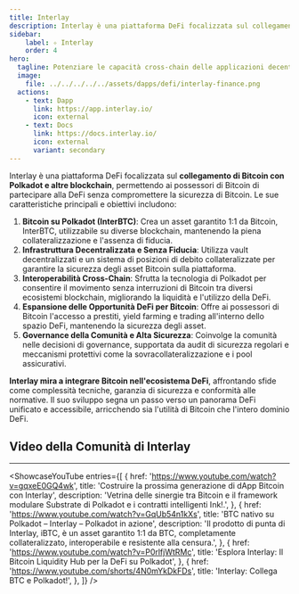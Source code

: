 ```yaml
---
title: Interlay
description: Interlay è una piattaforma DeFi focalizzata sul collegamento di Bitcoin con Polkadot e altre blockchain.
sidebar:
    label: ✧ Interlay
    order: 4
hero:
  tagline: Potenziare le capacità cross-chain delle applicazioni decentralizzate.
  image: 
    file: ../../../../../assets/dapps/defi/interlay-finance.png
  actions:
    - text: Dapp
      link: https://app.interlay.io/
      icon: external
    - text: Docs
      link: https://docs.interlay.io/
      icon: external
      variant: secondary
---
```



Interlay è una piattaforma DeFi focalizzata sul **collegamento di Bitcoin con Polkadot e altre blockchain**, permettendo ai possessori di Bitcoin di partecipare alla DeFi senza compromettere la sicurezza di Bitcoin. Le sue caratteristiche principali e obiettivi includono:

1. **Bitcoin su Polkadot (InterBTC)**: Crea un asset garantito 1:1 da Bitcoin, InterBTC, utilizzabile su diverse blockchain, mantenendo la piena collateralizzazione e l'assenza di fiducia.
2. **Infrastruttura Decentralizzata e Senza Fiducia**: Utilizza vault decentralizzati e un sistema di posizioni di debito collateralizzate per garantire la sicurezza degli asset Bitcoin sulla piattaforma.
3. **Interoperabilità Cross-Chain**: Sfrutta la tecnologia di Polkadot per consentire il movimento senza interruzioni di Bitcoin tra diversi ecosistemi blockchain, migliorando la liquidità e l'utilizzo della DeFi.
4. **Espansione delle Opportunità DeFi per Bitcoin**: Offre ai possessori di Bitcoin l'accesso a prestiti, yield farming e trading all'interno dello spazio DeFi, mantenendo la sicurezza degli asset.
5. **Governance della Comunità e Alta Sicurezza**: Coinvolge la comunità nelle decisioni di governance, supportata da audit di sicurezza regolari e meccanismi protettivi come la sovracollateralizzazione e i pool assicurativi.

**Interlay mira a integrare Bitcoin nell'ecosistema DeFi**, affrontando sfide come complessità tecniche, garanzia di sicurezza e conformità alle normative. Il suo sviluppo segna un passo verso un panorama DeFi unificato e accessibile, arricchendo sia l'utilità di Bitcoin che l'intero dominio DeFi.

## Video della Comunità di Interlay
------------
<ShowcaseYouTube
  entries={[
    {
      href: 'https://www.youtube.com/watch?v=gqxeE0GQ4wk',
      title: 'Costruire la prossima generazione di dApp Bitcoin con Interlay',
      description: 'Vetrina delle sinergie tra Bitcoin e il framework modulare Substrate di Polkadot e i contratti intelligenti Ink!.',
    },
    {
      href: 'https://www.youtube.com/watch?v=GqUb54n1kXs',
      title: 'BTC nativo su Polkadot – Interlay – Polkadot in azione',
      description: 'Il prodotto di punta di Interlay, iBTC, è un asset garantito 1:1 da BTC, completamente collateralizzato, interoperabile e resistente alla censura.',
    },
    {
      href: 'https://www.youtube.com/watch?v=P0rlfjWtRMc',
      title: 'Esplora Interlay: Il Bitcoin Liquidity Hub per la DeFi su Polkadot',
    },
    {
      href: 'https://www.youtube.com/shorts/4N0mYkDkFDs',
      title: 'Interlay: Collega BTC e Polkadot!',
    },
  ]} />
